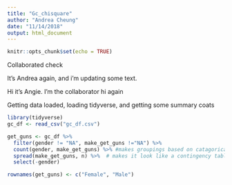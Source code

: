 ```yaml
---
title: "Gc_chisquare"
author: "Andrea Cheung"
date: "11/14/2018"
output: html_document
---
```


```r
knitr::opts_chunk$set(echo = TRUE)
```

Collaborated check

It's Andrea again, and i'm updating some text. 


Hi it's Angie. I'm the collaborator
hi again


Getting data loaded, loading tidyverse, and getting some summary coats
```r
library(tidyverse)
gc_df <- read_csv("gc_df.csv")

get_guns <- gc_df %>% 
  filter(gender != "NA", make_get_guns !="NA") %>% 
  count(gender, make_get_guns) %>% #makes groupings based on catagorical variables
  spread(make_get_guns, n) %>%  # makes it look like a contingency table 
  select(-gender)

rownames(get_guns) <- c("Female", "Male")

```

